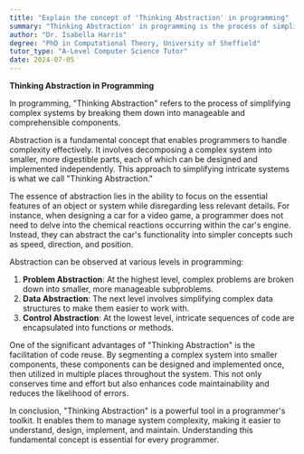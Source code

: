 ```yaml
---
title: "Explain the concept of 'Thinking Abstraction' in programming"
summary: "Thinking Abstraction' in programming is the process of simplifying complex systems by breaking them down into manageable, understandable parts."
author: "Dr. Isabella Harris"
degree: "PhD in Computational Theory, University of Sheffield"
tutor_type: "A-Level Computer Science Tutor"
date: 2024-07-05
---
```


**Thinking Abstraction in Programming**

In programming, "Thinking Abstraction" refers to the process of simplifying complex systems by breaking them down into manageable and comprehensible components.

Abstraction is a fundamental concept that enables programmers to handle complexity effectively. It involves decomposing a complex system into smaller, more digestible parts, each of which can be designed and implemented independently. This approach to simplifying intricate systems is what we call "Thinking Abstraction."

The essence of abstraction lies in the ability to focus on the essential features of an object or system while disregarding less relevant details. For instance, when designing a car for a video game, a programmer does not need to delve into the chemical reactions occurring within the car's engine. Instead, they can abstract the car's functionality into simpler concepts such as speed, direction, and position.

Abstraction can be observed at various levels in programming:

1. **Problem Abstraction**: At the highest level, complex problems are broken down into smaller, more manageable subproblems.
2. **Data Abstraction**: The next level involves simplifying complex data structures to make them easier to work with.
3. **Control Abstraction**: At the lowest level, intricate sequences of code are encapsulated into functions or methods.

One of the significant advantages of "Thinking Abstraction" is the facilitation of code reuse. By segmenting a complex system into smaller components, these components can be designed and implemented once, then utilized in multiple places throughout the system. This not only conserves time and effort but also enhances code maintainability and reduces the likelihood of errors.

In conclusion, "Thinking Abstraction" is a powerful tool in a programmer's toolkit. It enables them to manage system complexity, making it easier to understand, design, implement, and maintain. Understanding this fundamental concept is essential for every programmer.
    